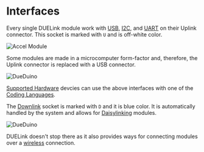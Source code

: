 # Interfaces


Every single DUELink module work with [USB](./usb), [I2C](./i2c), and [UART](./uart) on their Uplink connector. This socket is marked with `U` and is off-white color.

![Accel Module](pathname:///img/catalog/seaccel-a-1.png)

Some modules are made in a microcomputer form-factor and, therefore, the Uplink connector is replaced with a USB connector.

![DueDuino](pathname:///img/dueduino.png)

[Supported Hardware](../hw/intro) devcies can use the above interfaces with one of the [Coding Languages](../language/intro).

The [Downlink](./downlink) socket is marked with `D` and it is blue color. It is automatically handled by the system and allows for [Daisylinking](../engine/daisylink) modules.

![DueDuino](pathname:///img/uplink-downlink.png)


DUELink doesn't stop there as it also provides ways for connecting modules over a [wireless](./wireless) connection.
